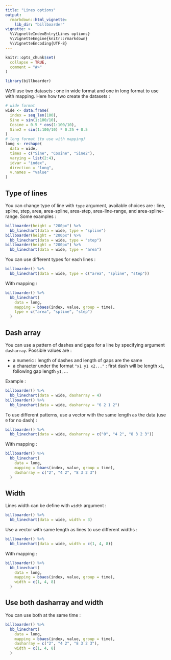 ---
title: "Lines options"
output: 
  rmarkdown::html_vignette:
    lib_dir: "billboarder"
vignette: >
  %\VignetteIndexEntry{Lines options}
  %\VignetteEngine{knitr::rmarkdown}
  %\VignetteEncoding{UTF-8}
---

```{r, include = FALSE}
knitr::opts_chunk$set(
  collapse = TRUE,
  comment = "#>"
)
```

```{r setup}
library(billboarder)
```

We'll use two datasets : one in wide format and one in long format to use with mapping. Here how two create the datasets :

```{r}
# wide format
wide <- data.frame(
  index = seq_len(100),
  Sine = sin(1:100/10),
  Cosine = 0.5 * cos(1:100/10),
  Sine2 = sin(1:100/10) * 0.25 + 0.5
)
# long format (to use with mapping)
long <- reshape(
  data = wide, 
  times = c("Sine", "Cosine", "Sine2"),
  varying = list(2:4), 
  idvar = "index", 
  direction = "long", 
  v.names = "value"
)
```



## Type of lines

You can change type of line with `type` argument, available choices are : line, spline, step, area, area-spline, area-step, area-line-range, and area-spline-range. Some examples : 


```{r}
billboarder(height = "200px") %>% 
  bb_linechart(data = wide, type = "spline")
billboarder(height = "200px") %>% 
  bb_linechart(data = wide, type = "step")
billboarder(height = "200px") %>% 
  bb_linechart(data = wide, type = "area")
```


You can use different types for each lines : 

```{r}
billboarder() %>% 
  bb_linechart(data = wide, type = c("area", "spline", "step"))
```

With mapping : 

```{r}
billboarder() %>% 
  bb_linechart(
    data = long, 
    mapping = bbaes(index, value, group = time),
    type = c("area", "spline", "step")
  )
```



## Dash array

You can use a pattern of dashes and gaps for a line by specifying argument `dasharray`. Possible values are : 

* a numeric : length of dashes and length of gaps are the same
* a character under the format `"x1 y1 x2..."` : first dash will be length `x1`, following gap length `y1`, ...

Example :

```{r}
billboarder() %>% 
  bb_linechart(data = wide, dasharray = 4)
billboarder() %>% 
  bb_linechart(data = wide, dasharray = "6 2 1 2")
```


To use different patterns, use a vector with the same length as the data (use `0` for no dash) :

```{r}
billboarder() %>% 
  bb_linechart(data = wide, dasharray = c("0", "4 2", "8 3 2 3"))
```

With mapping : 

```{r}
billboarder() %>% 
  bb_linechart(
    data = long, 
    mapping = bbaes(index, value, group = time),
    dasharray = c("2", "4 2", "8 3 2 3")
  )
```



## Width

Lines width can be define with `width` argument :

```{r}
billboarder() %>% 
  bb_linechart(data = wide, width = 3)
```

Use a vector with same length as lines to use different widths :

```{r}
billboarder() %>% 
  bb_linechart(data = wide, width = c(1, 4, 8))
```


With mapping : 

```{r}
billboarder() %>% 
  bb_linechart(
    data = long, 
    mapping = bbaes(index, value, group = time),
    width = c(1, 4, 8)
  )
```


## Use both dasharray and width

You can use both at the same time :

```{r}
billboarder() %>% 
  bb_linechart(
    data = long, 
    mapping = bbaes(index, value, group = time),
    dasharray = c("2", "4 2", "8 3 2 3"),
    width = c(1, 4, 8)
  )
```




